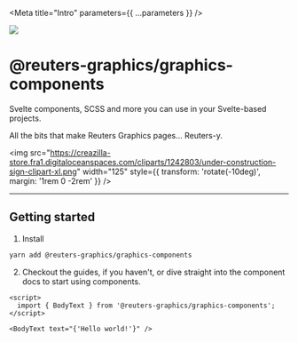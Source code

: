 
<Meta title="Intro" parameters={{ ...parameters }} />

![](https://graphics.thomsonreuters.com/style-assets/images/logos/reuters-graphics-logo/svg/graphics-logo-color-dark.svg)

# @reuters-graphics/graphics-components

Svelte components, SCSS and more you can use in your Svelte-based projects.

All the bits that make Reuters Graphics pages... Reuters-y.

<img
  src="https://creazilla-store.fra1.digitaloceanspaces.com/cliparts/1242803/under-construction-sign-clipart-xl.png"
  width="125"
  style={{ transform: 'rotate(-10deg)', margin: '1rem 0 -2rem' }}
/>

---

## Getting started

1. Install

```bash
yarn add @reuters-graphics/graphics-components
```

2. Checkout the guides, if you haven't, or dive straight into the component docs to start using components.

```svelte
<script>
  import { BodyText } from '@reuters-graphics/graphics-components';
</script>

<BodyText text="{'Hello world!'}" />
```
